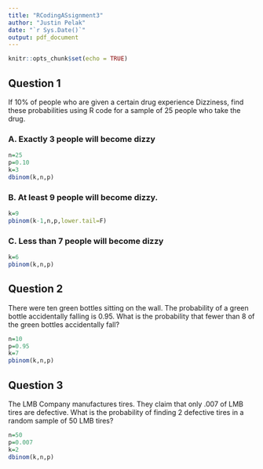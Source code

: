 ```yaml
---
title: "RCodingASsignment3"
author: "Justin Pelak"
date: "`r Sys.Date()`"
output: pdf_document
---
```


```r
knitr::opts_chunk$set(echo = TRUE)
```

## Question 1
If 10% of people who are given a certain drug experience Dizziness, find these probabilities using R code for a sample of 25 people who take the drug.

### A. Exactly 3 people will become dizzy
```r
n=25
p=0.10
k=3
dbinom(k,n,p)
```

### B. At least 9 people will become dizzy.
```r
k=9
pbinom(k-1,n,p,lower.tail=F)
```

### C. Less than 7 people will become dizzy
```r
k=6
pbinom(k,n,p)
```

## Question 2
There were ten green bottles sitting on the wall. The probability of a green bottle accidentally falling is 0.95. What is the probability that fewer than 8 of the green bottles accidentally fall?

```r
n=10
p=0.95
k=7
pbinom(k,n,p)
```

## Question 3
The LMB Company manufactures tires. They claim that only .007 of LMB tires are defective. What is the probability of finding 2 defective tires in a random sample of 50 LMB tires?

```r
n=50
p=0.007
k=2
dbinom(k,n,p)
```
